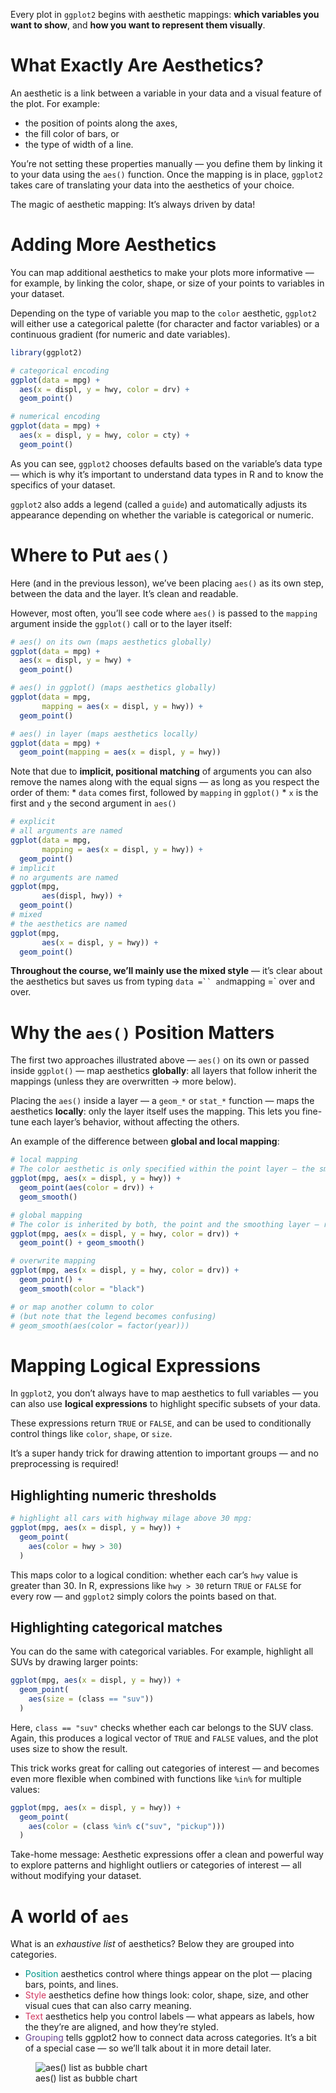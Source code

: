 Every plot in `ggplot2` begins with aesthetic mappings: **which variables you want to show**, and **how you want to represent them visually**.

# What Exactly Are Aesthetics?

An aesthetic is a link between a variable in your data and a visual feature of the plot. For example:

-   the position of points along the axes,
-   the fill color of bars, or
-   the type of width of a line.

You’re not setting these properties manually — you define them by linking it to your data using the `aes()` function. Once the mapping is in place, `ggplot2` takes care of translating your data into the aesthetics of your choice.

The magic of aesthetic mapping: It's always driven by data!

# Adding More Aesthetics

You can map additional aesthetics to make your plots more informative — for example, by linking the color, shape, or size of your points to variables in your dataset.

Depending on the type of variable you map to the `color` aesthetic, `ggplot2` will either use a categorical palette (for character and factor variables) or a continuous gradient (for numeric and date variables).

```r
library(ggplot2)

# categorical encoding
ggplot(data = mpg) + 
  aes(x = displ, y = hwy, color = drv) + 
  geom_point()

# numerical encoding
ggplot(data = mpg) + 
  aes(x = displ, y = hwy, color = cty) + 
  geom_point()


```

As you can see, `ggplot2` chooses defaults based on the variable’s data type — which is why it’s important to understand data types in R and to know the specifics of your dataset.

`ggplot2` also adds a legend (called a `guide`) and automatically adjusts its appearance depending on whether the variable is categorical or numeric.

# Where to Put `aes()`

Here (and in the previous lesson), we’ve been placing `aes()` as its own step, between the data and the layer. It’s clean and readable.

However, most often, you’ll see code where `aes()` is passed to the `mapping` argument inside the `ggplot()` call or to the layer itself:

```r
# aes() on its own (maps aesthetics globally)
ggplot(data = mpg) +
  aes(x = displ, y = hwy) +
  geom_point()

# aes() in ggplot() (maps aesthetics globally)
ggplot(data = mpg, 
       mapping = aes(x = displ, y = hwy)) +
  geom_point()

# aes() in layer (maps aesthetics locally)
ggplot(data = mpg) +
  geom_point(mapping = aes(x = displ, y = hwy))
```

Note that due to **implicit, positional matching** of arguments you can also remove the names along with the equal signs — as long as you respect the order of them: \* `data` comes first, followed by `mapping` in `ggplot()` \* `x` is the first and `y` the second argument in `aes()`

```r
# explicit
# all arguments are named
ggplot(data = mpg,
       mapping = aes(x = displ, y = hwy)) +
  geom_point()
# implicit
# no arguments are named
ggplot(mpg,
       aes(displ, hwy)) +
  geom_point()
# mixed
# the aesthetics are named
ggplot(mpg,
       aes(x = displ, y = hwy)) +
  geom_point()
```

**Throughout the course, we’ll mainly use the mixed style** — it's clear about the aesthetics but saves us from typing ``` data =`` and ```mapping =\` over and over.

# Why the `aes()` Position Matters

The first two approaches illustrated above — `aes()` on its own or passed inside `ggplot()` — map aesthetics **globally**: all layers that follow inherit the mappings (unless they are overwritten → more below).

Placing the `aes()` inside a layer — a `geom_*` or `stat_*` function — maps the aesthetics **locally**: only the layer itself uses the mapping. This lets you fine-tune each layer’s behavior, without affecting the others.

An example of the difference between **global and local mapping**:

```r
# local mapping
# The color aesthetic is only specified within the point layer — the smoothing is applied to the full data set.
ggplot(mpg, aes(x = displ, y = hwy)) +
  geom_point(aes(color = drv)) +
  geom_smooth()

# global mapping
# The color is inherited by both, the point and the smoothing layer — resulting in one smoothing per type of drive train.
ggplot(mpg, aes(x = displ, y = hwy, color = drv)) +
  geom_point() + geom_smooth()

# overwrite mapping
ggplot(mpg, aes(x = displ, y = hwy, color = drv)) +
  geom_point() +
  geom_smooth(color = "black")

# or map another column to color
# (but note that the legend becomes confusing)
# geom_smooth(aes(color = factor(year)))
```

# Mapping Logical Expressions

In `ggplot2`, you don’t always have to map aesthetics to full variables — you can also use **logical expressions** to highlight specific subsets of your data.

These expressions return `TRUE` or `FALSE`, and can be used to conditionally control things like `color`, `shape`, or `size`.

It’s a super handy trick for drawing attention to important groups — and no preprocessing is required!

## Highlighting numeric thresholds

```r
# highlight all cars with highway milage above 30 mpg:
ggplot(mpg, aes(x = displ, y = hwy)) +
  geom_point(
    aes(color = hwy > 30)
  )
```

This maps color to a logical condition: whether each car’s `hwy` value is greater than 30. In R, expressions like `hwy > 30` return `TRUE` or `FALSE` for every row — and `ggplot2` simply colors the points based on that.

## Highlighting categorical matches

You can do the same with categorical variables. For example, highlight all SUVs by drawing larger points:

```r
ggplot(mpg, aes(x = displ, y = hwy)) +
  geom_point(
    aes(size = (class == "suv"))
  )
```

Here, `class == "suv"` checks whether each car belongs to the SUV class. Again, this produces a logical vector of `TRUE` and `FALSE` values, and the plot uses size to show the result.

This trick works great for calling out categories of interest — and becomes even more flexible when combined with functions like `%in%` for multiple values:

```r
ggplot(mpg, aes(x = displ, y = hwy)) +
  geom_point(
    aes(color = (class %in% c("suv", "pickup")))
  )
```

Take-home message: Aesthetic expressions offer a clean and powerful way to explore patterns and highlight outliers or categories of interest — all without modifying your dataset.

# A world of `aes`

What is an *exhaustive list* of aesthetics? Below they are grouped into categories.

-   [Position]{style="color: rgb(0, 151, 138);"} aesthetics control where things appear on the plot — placing bars, points, and lines.
-   [Style]{style="color: rgb(209, 55, 96);"} aesthetics define how things look: color, shape, size, and other visual cues that can also carry meaning.
-   [Text]{style="color: rgb(209, 55, 96);"} aesthetics help you control labels — what appears as labels, how the they're are aligned, and how they're styled.
-   [Grouping]{style="color: rgb(102, 62, 142);"} tells ggplot2 how to connect data across categories. It's a bit of a special case — so we’ll talk about it in more detail later.

![aes() list as bubble chart](../../../../.imgs/aes_bubble_chart.png)
